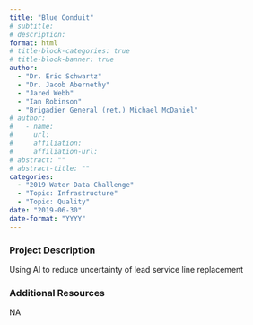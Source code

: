 ```yaml
---
title: "Blue Conduit"
# subtitle: 
# description: 
format: html
# title-block-categories: true
# title-block-banner: true
author: 
  - "Dr. Eric Schwartz"
  - "Dr. Jacob Abernethy"
  - "Jared Webb"
  - "Ian Robinson"
  - "Brigadier General (ret.) Michael McDaniel"
# author:
#   - name: 
#     url: 
#     affiliation: 
#     affiliation-url:
# abstract: ""
# abstract-title: ""
categories: 
  - "2019 Water Data Challenge"
  - "Topic: Infrastructure"
  - "Topic: Quality"
date: "2019-06-30"
date-format: "YYYY"
---
```


<!-- COMMENT
## params_NOTUSED-proj_title

#### Year: params_NOTUSED-year

#### Topics: params_NOTUSED-topics

#### Awards: params_NOTUSED-awards

#### Team Members: params_NOTUSED-team_members
UNCOMMENT -->

### Project Description

Using AI to reduce uncertainty of lead service line replacement

### Additional Resources

NA
